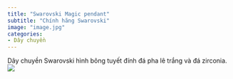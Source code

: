 ```yaml
---
title: "Swarovski Magic pendant"
subtitle: "Chính hãng Swarovski"
image: "image.jpg"
categories:
- Dây chuyền
---
```


Dây chuyền Swarovski hình bông tuyết đính đá pha lê trắng và đá zirconia.
![](image.jpg)